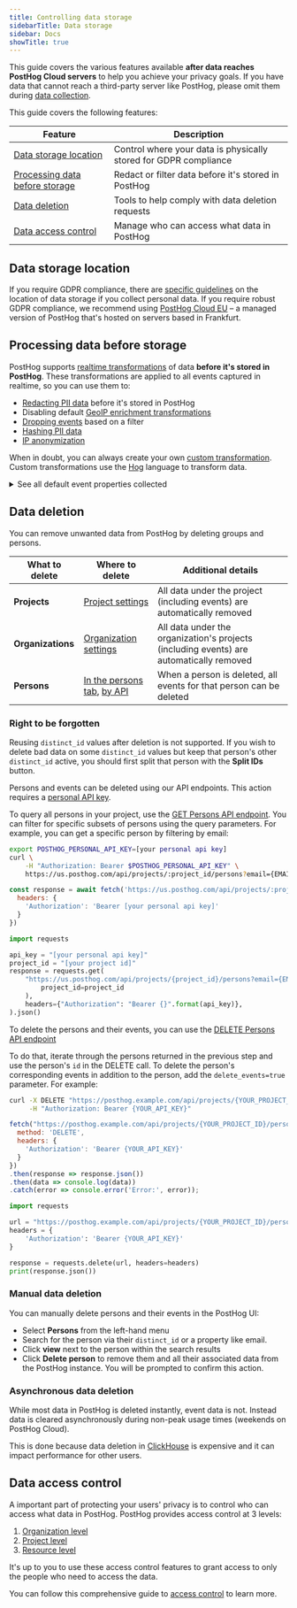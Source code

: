 ```yaml
---
title: Controlling data storage
sidebarTitle: Data storage
sidebar: Docs
showTitle: true
---
```



This guide covers the various features available **after data reaches PostHog Cloud servers** to help you achieve your privacy goals. If you have data that cannot reach a third-party server like PostHog, please omit them during [data collection](/docs/privacy/data-collection).

This guide covers the following features:

| Feature | Description |
|---------|-------------|
| [Data storage location](#data-storage-location) | Control where your data is physically stored for GDPR compliance |
| [Processing data before storage](#processing-data-before-storage) | Redact or filter data before it's stored in PostHog |
| [Data deletion](#data-deletion) | Tools to help comply with data deletion requests |
| [Data access control](#data-access-control) | Manage who can access what data in PostHog | 

## Data storage location

If you require GDPR compliance, there are [specific guidelines](docs/privacy/gdpr-compliance#you-should-not-transfer-eu-users-personal-data-outside-the-eu) on the location of data storage if you collect personal data. If you require robust GDPR compliance, we recommend using [PostHog Cloud EU](/eu) – a managed version of PostHog that's hosted on servers based in Frankfurt.

## Processing data before storage

PostHog supports [realtime transformations](/docs/transformations/realtime-transformations) of data **before it's stored in PostHog**. These transformations are applied to all events captured in realtime, so you can use them to:

- [Redacting PII data](https://posthog.com/tutorials/property-filter) before it's stored in PostHog
- Disabling default [GeoIP enrichment transformations](https://us.posthog.com/pipeline/transformations)
- [Dropping events](https://us.posthog.com/pipeline/new/transformation/hog-template-drop-events) based on a filter
- [Hashing PII data](https://us.posthog.com/pipeline/new/transformation/hog-template-pii-hashing)
- [IP anonymization](https://us.posthog.com/pipeline/new/transformation/hog-template-ip-anonymization)

When in doubt, you can always create your own [custom transformation](https://us.posthog.com/pipeline/new/transformation/hog-template-blank-transformation). Custom transformations use the [ Hog](/docs/hog) language to transform data. 

<details>
<summary>See all default event properties collected</summary>

| Name                        | Key                      | Example value                  |
|-----------------------------|--------------------------|--------------------------------|
| Timestamp                   | `$timestamp`             | `2024-05-29T17:32:07.202Z`     |
| OS                          | `$os`                    | `Mac OS X`                     |
| OS Version                  | `$os_version`            | `10.15.7`                      |
| Browser                     | `$browser`               | `Chrome`                       |
| Browser Version             | `$browser_version`       | `125`                          |
| Device Type                 | `$device_type`           | `Desktop`                      |
| Current URL                 | `$current_url`           | `https://example.com/page`     |
| Host                        | `$host`                  | `example.com`                  |
| Path Name                   | `$pathname`              | `/page`                        |
| Screen Height               | `$screen_height`         | `1080`                         |
| Screen Width                | `$screen_width`          | `1920`                         |
| Viewport Height             | `$viewport_height`       | `950`                          |
| Viewport Width              | `$viewport_width`        | `1903`                         |
| Library                     | `$lib`                   | `web`                          |
| Library Version             | `$lib_version`           | `1.31.0`                       |
| Search Engine               | `$search_engine`         | `google`                       |
| Referrer URL                | `$referrer`              | `https://google.com`           |
| Referring Domain            | `$referring_domain`      | `www.google.com`               |
| Active Feature Flags        | `$active_feature_flags`  | `['beta_feature']`             |
| Event Type                  | `$event_type`            | `click`                        |
| UTM Source                  | `$utm_source`            | `newsletter`                   |
| UTM Medium                  | `$utm_medium`            | `email`                        |
| UTM Campaign                | `$utm_campaign`          | `product_launch`               |
| UTM Term                    | `$utm_term`              | `new+product`                  |
| UTM Content                 | `$utm_content`           | `logolink`                     |
| Google Click ID             | `$gclid`                 | `TeSter-123`                   |
| Google Ads Source           | `$gad_source`            | `google_ads`                   |
| Google Search Ads 360 Click | `$gclsrc`                | `dsa`                          |
| Google DoubleClick Click ID | `$dclid`                 | `testDclid123`                 |
| Google Web-to-app Measure   | `$wbraid`                | `testWbraid123`                |
| Google App-to-web Measure   | `$gbraid`                | `testGbraid123`                |
| Facebook Click ID           | `$fbclid`                | `testFbclid123`                |
| Microsoft Click ID          | `$msclkid`               | `testMsclkid123`               |
| Twitter Click ID            | `$twclid`                | `testTwclid123`                |
| LinkedIn Ad Tracking ID     | `$la_fat_id`             | `testLaFatId123`               |
| Mailchimp Campaign ID       | `$mc_cid`                | `testMcCid123`                 |
| Instagram Share Id          | `$igshid`                | `testIgshid123`                |
| TikTok Click ID             | `$ttclid`                | `testTtclid123`                |
| Plugins Succeeded           | `$plugins_succeeded`     | `['GeoIP (56578)']`            |
| Plugins Failed              | `$plugins_failed`        | `['plugin3']`                  |
| Plugins Deferred            | `$plugins_deferred`      | `['plugin4']`                  |
| IP Address                  | `$ip`                    | `192.168.1.1`                  |

</details>

## Data deletion

You can remove unwanted data from PostHog by deleting groups and persons.

| What to delete | Where to delete | Additional details |
|----------------|-----------------|-------------------|
| **Projects** | [Project settings](https://us.posthog.com/settings/project#project-delete) | All data under the project (including events) are automatically removed |
| **Organizations** | [Organization settings](https://us.posthog.com/settings/organization#organization-delete) | All data under the organization's projects (including events) are automatically removed |
| **Persons** | [In the persons tab](https://us.posthog.com/persons), [by API](#right-to-be-forgotten) | When a person is deleted, all events for that person can be deleted |

### Right to be forgotten

<CalloutBox icon="IconWarning" title="Note" type="caution">

  Reusing `distinct_id` values after deletion is not supported. If you wish to delete bad data on some `distinct_id` values but keep that person's other `distinct_id` active, you should first split that person with the **Split IDs** button.

</CalloutBox>

Persons and events can be deleted using our API endpoints. This action requires a [personal API key](https://us.posthog.com/settings/user-api-keys).

To query all persons in your project, use the [GET Persons API endpoint](/docs/api/persons#get-api-projects-project_id-persons). You can filter for specific subsets of persons using the query parameters. For example, you can get a specific person by filtering by email:

<MultiLanguage>

```bash
export POSTHOG_PERSONAL_API_KEY=[your personal api key]
curl \
    -H "Authorization: Bearer $POSTHOG_PERSONAL_API_KEY" \
    https://us.posthog.com/api/projects/:project_id/persons?email={EMAIL}
```

```javascript
const response = await fetch('https://us.posthog.com/api/projects/:project_id/persons?email={EMAIL}', {
  headers: {
    'Authorization': 'Bearer [your personal api key]'
  }
})
```

```python
import requests

api_key = "[your personal api key]"
project_id = "[your project id]"
response = requests.get(
    "https://us.posthog.com/api/projects/{project_id}/persons?email={EMAIL}".format(
        project_id=project_id
    ),
    headers={"Authorization": "Bearer {}".format(api_key)},
).json()
```

</MultiLanguage>

To delete the persons and their events, you can use the [DELETE Persons API endpoint](/docs/api/persons#delete-api-projects-project_id-persons-id)

To do that, iterate through the persons returned in the previous step and use the person's `id` in the DELETE call. To delete the person's corresponding events in addition to the person, add the `delete_events=true` parameter. For example:

<MultiLanguage>

```bash
curl -X DELETE "https://posthog.example.com/api/projects/{YOUR_PROJECT_ID}/persons/{ID}?delete_events=true" \
     -H "Authorization: Bearer {YOUR_API_KEY}"
```

```javascript
fetch("https://posthog.example.com/api/projects/{YOUR_PROJECT_ID}/persons/{ID}?delete_events=true", {
  method: 'DELETE',
  headers: {
    'Authorization': 'Bearer {YOUR_API_KEY}'
  }
})
.then(response => response.json())
.then(data => console.log(data))
.catch(error => console.error('Error:', error));
```

```python
import requests

url = "https://posthog.example.com/api/projects/{YOUR_PROJECT_ID}/persons/{ID}?delete_events=true"
headers = {
    'Authorization': 'Bearer {YOUR_API_KEY}'
}

response = requests.delete(url, headers=headers)
print(response.json())
```

</MultiLanguage>

### Manual data deletion

You can manually delete persons and their events in the PostHog UI:

- Select **Persons** from the left-hand menu
- Search for the person via their `distinct_id` or a property like email.
- Click **view** next to the person within the search results
- Click **Delete person** to remove them and all their associated data from the PostHog instance. You will be prompted to confirm this action.

### Asynchronous data deletion

While most data in PostHog is deleted instantly, event data is not. Instead data is cleared asynchronously during non-peak usage times (weekends on PostHog Cloud).

This is done because data deletion in [ClickHouse](/docs/how-posthog-works/clickhouse) is expensive and it can impact performance for other users.

## Data access control

A important part of protecting your users' privacy is to control who can access what data in PostHog. PostHog provides access control at 3 levels:

1. [Organization level](/docs/settings/access-control#1-organization-level)
2. [Project level](/docs/settings/access-control#2-project-level)
3. [Resource level](/docs/settings/access-control#3-resource-level)

It's up to you to use these access control features to grant access to only the people who need to access the data.

You can follow this comprehensive guide to [access control](/docs/settings/access-control) to learn more.